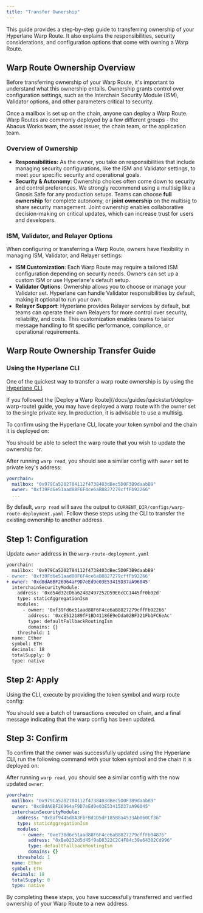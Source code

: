 ```yaml
---
title: "Transfer Ownership"
---
```



This guide provides a step-by-step guide to transferring ownership of your Hyperlane Warp Route. It also explains the responsibilities, security considerations, and configuration options that come with owning a Warp Route.

## Warp Route Ownership Overview

Before transferring ownership of your Warp Route, it's important to understand what this ownership entails. Ownership grants control over configuration settings, such as the Interchain Security Module (ISM), Validator options, and other parameters critical to security.

<Note>
  Once a mailbox is set up on the chain, anyone can deploy a Warp Route. Warp
  Routes are commonly deployed by a few different groups - the Abacus Works
  team, the asset issuer, the chain team, or the application team.
</Note>

### Overview of Ownership

- **Responsibilities:** As the owner, you take on responsibilities that include managing security configurations, like the ISM and Validator settings, to meet your specific security and operational goals.
- **Security & Autonomy**: Ownership choices often come down to security and control preferences. We strongly recommend using a multisig like a Gnosis Safe for any production setups. Teams can choose **full ownership** for complete autonomy, or **joint ownership** on the multisig to share security management. Joint ownership enables collaborative decision-making on critical updates, which can increase trust for users and developers.

### ISM, Validator, and Relayer Options

When configuring or transferring a Warp Route, owners have flexibility in managing ISM, Validator, and Relayer settings:

- **ISM Customization**: Each Warp Route may require a tailored ISM configuration depending on security needs. Owners can set up a custom ISM or use Hyperlane's default setup.
- **Validator Options**: Ownership allows you to choose or manage your Validator set. Hyperlane can handle Validator responsibilities by default, making it optional to run your own.
- **Relayer Support**: Hyperlane provides Relayer services by default, but teams can operate their own Relayers for more control over security, reliability, and costs. This customization enables teams to tailor message handling to fit specific performance, compliance, or operational requirements.

## Warp Route Ownership Transfer Guide

### Using the Hyperlane CLI

One of the quickest way to transfer a warp route ownership is by using the [Hyperlane CLI](https://docs.hyperlane.xyz/docs/reference/developer-tools/cli).

<PrerequisitesPartial />

<Info>
  If you followed the [Deploy a Warp
  Route](/docs/guides/quickstart/deploy-warp-route) guide, you may have deployed
  a warp route with the owner set to the single private key. In production, it
  is advisable to use a multisig.
</Info>

To confirm using the Hyperlane CLI, locate your token symbol and the chain it is deployed on:

<WarpReadSymbolChainPartial />

You should be able to select the warp route that you wish to update the ownership for.

After running `warp read`, you should see a similar config with `owner` set to private key's address:

```yaml {3}
yourchain:
  mailbox: "0x979Ca5202784112f4738403dBec5D0F3B9daabB9"
  owner: "0xf39Fd6e51aad88F6F4ce6aB8827279cffFb92266"
  ...
```

By default, `warp read` will save the output to `CURRENT_DIR/configs/warp-route-deployment.yaml`. Follow these steps using the CLI to transfer the existing ownership to another address.

## Step 1: Configuration

Update `owner` address in the `warp-route-deployment.yaml`

```diff title="warp-route-deployment.yaml"
yourchain:
  mailbox: '0x979Ca5202784112f4738403dBec5D0F3B9daabB9'
- owner: '0xf39Fd6e51aad88F6F4ce6aB8827279cffFb92266'
+ owner: '0xd8dA6BF26964aF9D7eEd9e03E53415D37aA96045'
  interchainSecurityModule:
    address: '0xd54d32cD6a62482497252D59E6cCC1445fF0b92d'
    type: staticAggregationIsm
    modules:
      - owner: '0xf39Fd6e51aad88F6F4ce6aB8827279cffFb92266'
        address: '0xcE512189fF1BD41186E9eDda02BF321Fb1FC6eAc'
        type: defaultFallbackRoutingIsm
        domains: {}
    threshold: 1
  name: Ether
  symbol: ETH
  decimals: 18
  totalSupply: 0
  type: native

```

## Step 2: Apply

Using the CLI, execute by providing the token symbol and warp route config:

<WarpApplySymbolConfigDefaultPartial />

You should see a batch of transactions executed on chain, and a final message indicating that the warp config has been updated.

## Step 3: Confirm

To confirm that the owner was successfully updated using the Hyperlane CLI, run the following command with your token symbol and the chain it is deployed on:

<WarpReadSymbolChainPartial />

After running `warp read`, you should see a similar config with the now updated `owner`:

```yaml {3}
yourchain:
  mailbox: "0x979Ca5202784112f4738403dBec5D0F3B9daabB9"
  owner: "0xd8dA6BF26964aF9D7eEd9e03E53415D37aA96045"
  interchainSecurityModule:
    address: "0x8af9445d8A3FbFBd1D5dF185B8a4533Ab060Cf36"
    type: staticAggregationIsm
    modules:
      - owner: "0xe738d6e51aad88F6F4ce6aB8827279cffFb94876"
        address: "0xBe0232d5d45f9aD8322C2C4F84c39e64302Cd996"
        type: defaultFallbackRoutingIsm
        domains: {}
    threshold: 1
  name: Ether
  symbol: ETH
  decimals: 18
  totalSupply: 0
  type: native
```

By completing these steps, you have successfully transferred and verified ownership of your Warp Route to a new address.
